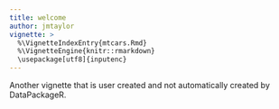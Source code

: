 ```yaml
---
title: welcome
author: jmtaylor
vignette: >
  %\VignetteIndexEntry{mtcars.Rmd}
  %\VignetteEngine{knitr::rmarkdown}
  \usepackage[utf8]{inputenc}
---
```


Another vignette that is user created and not automatically created by DataPackageR.


